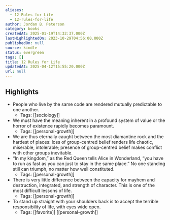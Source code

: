 ```yaml
---
aliases:
  - 12 Rules for Life
  - 12-rules-for-life
author: Jordan B. Peterson
category: books
createdAt: 2025-01-19T14:32:37.000Z
lastHighlightedOn: 2023-10-29T04:56:00.000Z
publishedOn: null
source: kindle
status: evergreen
tags: []
title: 12 Rules for Life
updatedAt: 2025-04-12T15:55:20.000Z
url: null
---
```

## Highlights

- People who live by the same code are rendered mutually predictable to one another.
  - Tags: [[sociology]]
- We must have the meaning inherent in a profound system of value or the horror of existence rapidly becomes paramount.
  - Tags: [[personal-growth]]
- We are thus eternally caught between the most diamantine rock and the hardest of places: loss of group-centred belief renders life chaotic, miserable, intolerable; presence of group-centred belief makes conflict with other groups inevitable.
- “In my kingdom,” as the Red Queen tells Alice in Wonderland, “you have to run as fast as you can just to stay in the same place.” No one standing still can triumph, no matter how well constituted.
  - Tags: [[personal-growth]]
- There is very little difference between the capacity for mayhem and destruction, integrated, and strength of character. This is one of the most difficult lessons of life.
  - Tags: [[personal-growth]]
- To stand up straight with your shoulders back is to accept the terrible responsibility of life, with eyes wide open.
  - Tags: [[favorite]] [[personal-growth]]
